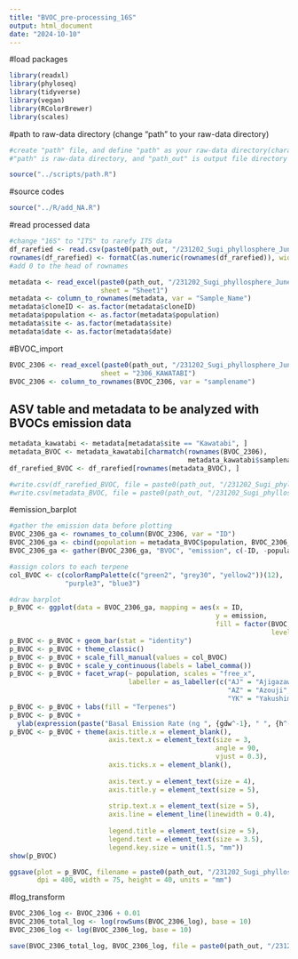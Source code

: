 ```yaml
---
title: "BVOC_pre-processing_16S"
output: html_document
date: "2024-10-10"
---
```


#load packages

```r
library(readxl)
library(phyloseq)
library(tidyverse)
library(vegan)
library(RColorBrewer)
library(scales)
```

#path to raw-data directory (change "path" to your raw-data directory)

```r
#create "path" file, and define "path" as your raw-data directory(character vector) in the file
#"path" is raw-data directory, and "path_out" is output file directory

source("../scripts/path.R")
```

#source codes

```r
source("../R/add_NA.R")
```

#read processed data

```r
#change "16S" to "ITS" to rarefy ITS data
df_rarefied <- read.csv(paste0(path_out, "/231202_Sugi_phyllosphere_June_16S/processed_data/df_rarefied_16S.csv"), row.names = 1)
rownames(df_rarefied) <- formatC(as.numeric(rownames(df_rarefied)), width = 4, flag = "0") 
#add 0 to the head of rownames

metadata <- read_excel(paste0(path_out, "/231202_Sugi_phyllosphere_June_16S/processed_data/metadata_2306.xlsx"), 
                       sheet = "Sheet1")
metadata <- column_to_rownames(metadata, var = "Sample_Name")
metadata$cloneID <- as.factor(metadata$cloneID)
metadata$population <- as.factor(metadata$population)
metadata$site <- as.factor(metadata$site)
metadata$date <- as.factor(metadata$date)
```

#BVOC_import

```r
BVOC_2306 <- read_excel(paste0(path_out, "/231202_Sugi_phyllosphere_June_16S/processed_data/BVOC/BVOC_summary_240122.xlsx"), 
                       sheet = "2306_KAWATABI")
BVOC_2306 <- column_to_rownames(BVOC_2306, var = "samplename")
```

## ASV table and metadata to be analyzed with BVOCs emission data

```r
metadata_kawatabi <- metadata[metadata$site == "Kawatabi", ]
metadata_BVOC <- metadata_kawatabi[charmatch(rownames(BVOC_2306), 
                                             metadata_kawatabi$samplename), ]
df_rarefied_BVOC <- df_rarefied[rownames(metadata_BVOC), ]

#write.csv(df_rarefied_BVOC, file = paste0(path_out, "/231202_Sugi_phyllosphere_June_16S/processed_data/BVOC/df_rarefied_16S_BVOC.csv"))
#write.csv(metadata_BVOC, file = paste0(path_out, "/231202_Sugi_phyllosphere_June_16S/processed_data/BVOC/metadata_16S_BVOC.csv"))
```

#emission_barplot

```r
#gather the emission data before plotting
BVOC_2306_ga <- rownames_to_column(BVOC_2306, var = "ID")
BVOC_2306_ga <- cbind(population = metadata_BVOC$population, BVOC_2306_ga)
BVOC_2306_ga <- gather(BVOC_2306_ga, "BVOC", "emission", c(-ID, -population))

#assign colors to each terpene
col_BVOC <- c(colorRampPalette(c("green2", "grey30", "yellow2"))(12), 
              "purple3", "blue3")

#draw barplot
p_BVOC <- ggplot(data = BVOC_2306_ga, mapping = aes(x = ID, 
                                                    y = emission, 
                                                    fill = factor(BVOC, 
                                                                  levels = colnames(BVOC_2306))))
p_BVOC <- p_BVOC + geom_bar(stat = "identity")
p_BVOC <- p_BVOC + theme_classic()
p_BVOC <- p_BVOC + scale_fill_manual(values = col_BVOC)
p_BVOC <- p_BVOC + scale_y_continuous(labels = label_comma())
p_BVOC <- p_BVOC + facet_wrap(~ population, scales = "free_x", 
                              labeller = as_labeller(c("AJ" = "Ajigazawa", 
                                                       "AZ" = "Azouji", 
                                                       "YK" = "Yakushima")))
p_BVOC <- p_BVOC + labs(fill = "Terpenes")
p_BVOC <- p_BVOC + 
  ylab(expression(paste("Basal Emission Rate (ng ", {gdw^-1}, " ", {h^-1}, ")")))
p_BVOC <- p_BVOC + theme(axis.title.x = element_blank(), 
                         axis.text.x = element_text(size = 3, 
                                                    angle = 90, 
                                                    vjust = 0.3), 
                         axis.ticks.x = element_blank(), 
                         
                         axis.text.y = element_text(size = 4), 
                         axis.title.y = element_text(size = 5), 
                         
                         strip.text.x = element_text(size = 5), 
                         axis.line = element_line(linewidth = 0.4), 
                         
                         legend.title = element_text(size = 5), 
                         legend.text = element_text(size = 3.5), 
                         legend.key.size = unit(1.5, "mm"))
show(p_BVOC)

ggsave(plot = p_BVOC, filename = paste0(path_out, "/231202_Sugi_phyllosphere_June_16S/figures/barplot_BVOC.png"), 
       dpi = 400, width = 75, height = 40, units = "mm")
```

#log_transform

```r
BVOC_2306_log <- BVOC_2306 + 0.01
BVOC_2306_total_log <- log(rowSums(BVOC_2306_log), base = 10)
BVOC_2306_log <- log(BVOC_2306_log, base = 10)

save(BVOC_2306_total_log, BVOC_2306_log, file = paste0(path_out, "/231202_Sugi_phyllosphere_June_16S/processed_data/BVOC/BVOC_2306_16S_log.Rdata"))
```

